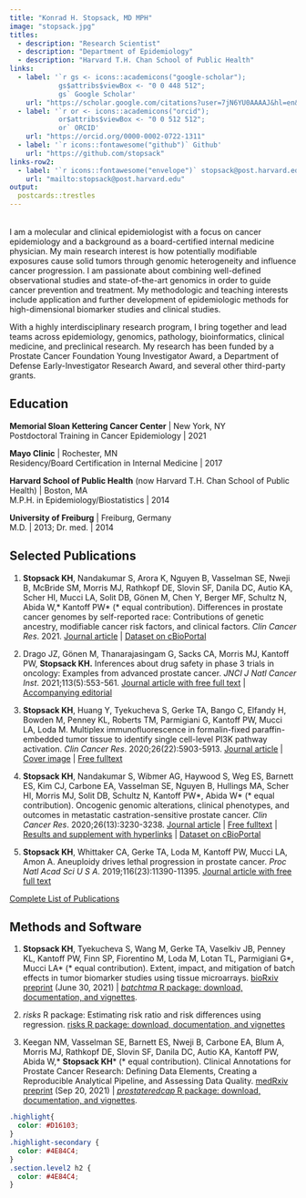 ```yaml
---
title: "Konrad H. Stopsack, MD MPH"
image: "stopsack.jpg"
titles:
  - description: "Research Scientist"
  - description: "Department of Epidemiology"
  - description: "Harvard T.H. Chan School of Public Health"
links:
  - label: '`r gs <- icons::academicons("google-scholar"); 
            gs$attribs$viewBox <- "0 0 448 512"; 
            gs` Google Scholar'
    url: "https://scholar.google.com/citations?user=7jN6YU0AAAAJ&hl=en&num=20&oi=ao"
  - label: '`r or <- icons::academicons("orcid"); 
            or$attribs$viewBox <- "0 0 512 512"; 
            or` ORCID'
    url: "https://orcid.org/0000-0002-0722-1311"
  - label: '`r icons::fontawesome("github")` Github'
    url: "https://github.com/stopsack"
links-row2:
  - label: '`r icons::fontawesome("envelope")` stopsack@post.harvard.edu'
    url: "mailto:stopsack@post.harvard.edu"
output:
  postcards::trestles
---
```


<p style="margin-top:2rem;"> </p>

I am a <span class="highlight">molecular and clinical epidemiologist with a focus on cancer epidemiology</span> and a background as a board-certified internal medicine physician. My main research interest is how potentially modifiable exposures cause solid tumors through genomic heterogeneity and influence cancer progression. I am passionate about combining well-defined observational studies and state-of-the-art genomics in order to guide cancer prevention and treatment. My methodologic and teaching interests include application and further development of epidemiologic methods for high-dimensional biomarker studies and clinical studies.

With a <span class="highlight">highly interdisciplinary research program</span>, I bring together and lead teams across epidemiology, genomics, pathology, bioinformatics, clinical medicine, and preclinical research. My research has been funded by a Prostate Cancer Foundation Young Investigator Award, a Department of Defense Early-Investigator Research Award, and several other third-party grants.

## Education

**Memorial Sloan Kettering Cancer Center** | New York, NY<br />
Postdoctoral Training in Cancer Epidemiology | 2021

**Mayo Clinic** | Rochester, MN<br />
Residency/Board Certification in Internal Medicine | 2017

**Harvard School of Public Health** (now Harvard T.H. Chan School of Public Health) | Boston, MA<br />
M.P.H. in Epidemiology/Biostatistics | 2014

**University of Freiburg** | Freiburg, Germany<br />
M.D. | 2013; Dr. med. | 2014

## Selected Publications

1. **Stopsack KH**, Nandakumar S, Arora K, Nguyen B, Vasselman SE, Nweji B, McBride SM, Morris MJ, Rathkopf DE, Slovin SF, Danila DC, Autio KA, Scher HI, Mucci LA, Solit DB, Gönen M, Chen Y, Berger MF, Schultz N, Abida W,\* Kantoff PW\* (\* equal contribution). Differences in prostate cancer genomes by self-reported race: Contributions of genetic ancestry, modifiable cancer risk factors, and clinical factors. *Clin Cancer Res*. 2021. [Journal article](https://doi.org/10.1158/1078-0432.CCR-21-2577) | [Dataset on cBioPortal](http://www.cbioportal.org/study/summary?id=prad_msk_stopsack_2021)

2. Drago JZ, Gönen M, Thanarajasingam G, Sacks CA, Morris MJ, Kantoff PW, **Stopsack KH.** Inferences about drug safety in phase 3 trials in oncology: Examples from advanced prostate cancer. *JNCI J Natl Cancer Inst*. 2021;113(5):553-561. [Journal article with free full text](https://academic.oup.com/jnci/advance-article/doi/10.1093/jnci/djaa134/5898636?guestAccessKey=95f5041a-ead1-4ef4-b05a-3f88e672b4db) \| [Accompanying editorial](https://academic.oup.com/jnci/advance-article/doi/10.1093/jnci/djaa135/5898637)

3. **Stopsack KH**, Huang Y, Tyekucheva S, Gerke TA, Bango C, Elfandy H, Bowden M, Penney KL, Roberts TM, Parmigiani G, Kantoff PW, Mucci LA, Loda M. Multiplex immunofluorescence in formalin-fixed paraffin-embedded tumor tissue to identify single cell-level PI3K pathway activation. *Clin Cancer Res*. 2020;26(22):5903-5913. [Journal article](https://doi.org/10.1158/1078-0432.CCR-20-2000) \| [Cover image](https://clincancerres.aacrjournals.org/content/26/22.cover-expansion) \| [Free fulltext](https://www.ncbi.nlm.nih.gov/pmc/articles/PMC7669556)
	
4. **Stopsack KH**, Nandakumar S, Wibmer AG, Haywood S, Weg ES, Barnett ES, Kim CJ, Carbone EA, Vasselman SE, Nguyen B, Hullings MA, Scher HI, Morris MJ, Solit DB, Schultz N, Kantoff PW\*, Abida W\* (\* equal contribution). Oncogenic genomic alterations, clinical phenotypes, and outcomes in metastatic castration-sensitive prostate cancer. *Clin Cancer Res*. 2020;26(13):3230-3238. [Journal article](https://doi.org/10.1158/1078-0432.CCR-20-0168) \| [Free fulltext](https://www.ncbi.nlm.nih.gov/pmc/articles/PMC7334067) \| [Results and supplement with hyperlinks](https://www.ncbi.nlm.nih.gov/pmc/articles/PMC7334067/bin/NIHMS1580358-supplement-1.html) \| [Dataset on cBioPortal](https://www.cbioportal.org/study/summary?id=prad_mcspc_mskcc_2020)
	
5. **Stopsack KH**, Whittaker CA, Gerke TA, Loda M, Kantoff PW, Mucci LA, Amon A. Aneuploidy drives lethal progression in prostate cancer. *Proc Natl Acad Sci U S A*. 2019;116(23):11390-11395. [Journal article with free full text](https://doi.org/10.1073/pnas.1902645116)

[Complete List of Publications](https://scholar.google.com/citations?user=7jN6YU0AAAAJ&hl=en&num=20&oi=ao)

## Methods and Software

1. **Stopsack KH**, Tyekucheva S, Wang M, Gerke TA, Vaselkiv JB, Penney KL, Kantoff PW, Finn SP, Fiorentino M, Loda M, Lotan TL, Parmigiani G\*, Mucci LA\* (* equal contribution). Extent, impact, and mitigation of batch effects in tumor biomarker studies using tissue microarrays. [bioRxiv preprint](https://www.biorxiv.org/content/10.1101/2021.06.29.450369v2) (June 30, 2021) | [*batchtma* R package: download, documentation, and vignettes](https://stopsack.github.io/batchtma/).

2. *risks* R package: Estimating risk ratio and risk differences using regression. [risks R package: download, documentation, and vignettes](https://stopsack.github.io/risks/)

3. Keegan NM, Vasselman SE, Barnett ES, Nweji B, Carbone EA, Blum A, Morris MJ, Rathkopf DE, Slovin SF, Danila DC, Autio KA, Kantoff PW, Abida W,\* **Stopsack KH**\* (\* equal contribution). Clinical Annotations for Prostate Cancer Research: Defining Data Elements, Creating a Reproducible Analytical Pipeline, and Assessing Data Quality. [medRxiv preprint](https://doi.org/10.1101/2021.09.20.21263842) (Sep 20, 2021) | [*prostateredcap* R package: download, documentation, and vignettes](https://stopsack.github.io/prostateredcap).


```css
.highlight{
  color: #D16103; 
}
.highlight-secondary {
  color: #4E84C4;
}
.section.level2 h2 {
  color: #4E84C4;
}
```